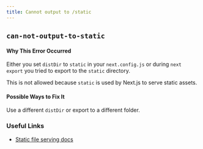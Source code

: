 ```yaml
---
title: Cannot output to /static
---
```


## `can-not-output-to-static`

#### Why This Error Occurred

Either you set `distDir` to `static` in your `next.config.js` or during `next export` you tried to export to the `static` directory.

This is not allowed because `static` is used by Next.js to serve static assets.

#### Possible Ways to Fix It

Use a different `distDir` or export to a different folder.

### Useful Links

- [Static file serving docs](https://nextjs.org/docs/basic-features/static-file-serving)
